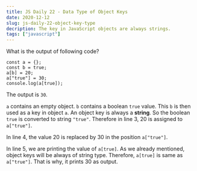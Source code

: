 ```yaml
---
title: JS Daily 22 - Data Type of Object Keys
date: 2020-12-12
slug: js-daily-22-object-key-type
decription: The key in JavaScript objects are always strings.
tags: ["javascript"]
---
```



What is the output of following code?

```javascript{numberLines: true}
const a = {};
const b = true;
a[b] = 20;
a["true"] = 30;
console.log(a[true]);
```

<Divider />

The output is `30`.

`a` contains an empty object. `b` contains a boolean `true` value. This `b` is then used as a key in object `a`. An object key is always a **string**. So the boolean `true` is converted to string `"true"`. Therefore in line 3, 20 is assigned to `a["true"]`.

In line 4, the value 20 is replaced by 30 in the position `a["true"]`.

In line 5, we are printing the value of `a[true]`. As we already mentioned, object keys will be always of string type. Therefore, `a[true]` is same as `a["true"]`. That is why, it prints 30 as output.
